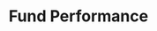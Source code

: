---
title: "Fund Performance"
description: "Fund performance update covering net liquidation value, transaction statistics, and strategic commentary."
slug: "fund-performance"
publishedAt: "2025-01-28"
category: "fund updates"
accessLevel: "Public"       
---